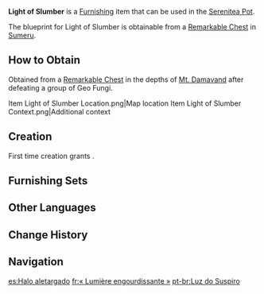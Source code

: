 {{Furnishing Infobox
|id             = 360427
|image          = Item Light of Slumber.png
|category       = Landscape
|subcategory    = Lighting
|quality        = 3
|adeptal_energy = 60
|load           = 85
|reduced_load   = 74
|description    = A short and sturdy street lamp that can be seen around [[Aaru Village]]. According to some, a warm light coming from below one's line of sight can inherently induce drowsiness in people. Thus, such placement of these street lamps encourages villagers to go to bed earlier. In the desert where the night is drastically cooler than the day, doing so also prevents them from getting colds.
|mention        = 
|blueprint      = Remarkable Chest
|source1        = 
}}
'''Light of Slumber''' is a [[Furnishing]] item that can be used in the [[Serenitea Pot]].

The blueprint for Light of Slumber is obtainable from a [[Remarkable Chest]] in [[Sumeru]].

==How to Obtain==
Obtained from a [[Remarkable Chest]] in the depths of [[Mt. Damavand]] after defeating a group of Geo Fungi.
<gallery>
Item Light of Slumber Location.png|Map location
Item Light of Slumber Context.png|Additional context
</gallery>

==Creation==
First time creation grants {{Item|Trust|24|x=60}}.
{{Recipe
|type = Creation
|time = 14h
|Athel Wood = 8
|Fabric = 4
|sort = Athel Wood;Fabric
}}

==Furnishing Sets==
{{Craft Usage|type=Furnishing Set}}

==Other Languages==
{{Other Languages
|en      = Light of Slumber
|zhs     = 「寝息之光」
|zhs_rm  = "Qǐnxī zhī Guāng"
|zht     = 「寢息之光」
|zht_rm  = "Qǐnxí zhī Guāng"
|zh_tl   = "Light of Sleep"
|ja      = 「寝息の光」
|ja_rm   = "Neiki no Hikari"
|ja_tl   = "Light of Breathing Asleep"
|ko      = 「잠든 숨결의 빛」
|ko_rm   = "Jamdeun Sumgyeol-ui Bit"
|ko_tl   = "Light of a Sleeping Breath"
|es      = Halo Aletargado
|es_tl   = Dormant Halo
|fr      = «&nbsp;Lumière engourdissante&nbsp;»
|fr_tl   = "Numbing Light"
|ru      = «Свет дрёмы»
|ru_tl   = "Light of Slumber"
|th      = "แสงแห่งนิทรา"
|th_rm   = 
|th_tl   = 
|vi      = Ánh Sáng Nghỉ Ngơi
|vi_tl   = 
|de      = „Ruhendes Licht“
|de_tl   = "Resting Light"
|id      = "Cahaya Tidur"
|id_tl   = "Sleeping Light"
|pt      = Luz do Suspiro
|pt_tl   = Sigh Light
|tr      = "Gece Lambası"
|tr_tl   = 
|it      = Luce onirica
|it_tl   = Dreamlike Light
}}

==Change History==
{{Change History|3.4}}

==Navigation==
{{Furnishing Navbox|exterior}}

[[es:Halo aletargado]]
[[fr:« Lumière engourdissante »]]
[[pt-br:Luz do Suspiro]]